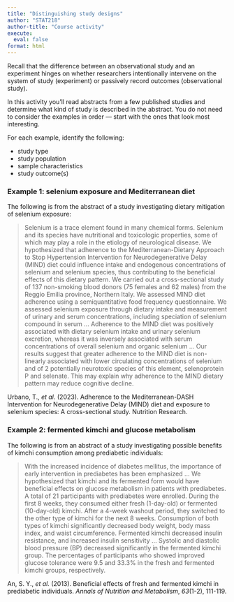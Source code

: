 ```yaml
---
title: "Distinguishing study designs"
author: "STAT218"
author-title: "Course activity"
execute: 
  eval: false
format: html
---
```


Recall that the difference between an observational study and an experiment hinges on whether researchers intentionally intervene on the system of study (experiment) or passively record outcomes (observational study).

In this activity you'll read abstracts from a few published studies and determine what kind of study is described in the abstract. You do not need to consider the examples in order — start with the ones that look most interesting.

For each example, identify the following:

- study type
- study population
- sample characteristics
- study outcome(s)

<!-- ### Example 1: long COVID -->

<!-- Long COVID is a multi-systemic and often debilitating condition that develops in at least 10% of patients following a COVID infection. The following is an excerpt of the abstract from a recent study seeking to identify symptoms and risk factors associated with long COVID and published in *Nature Medicine*: -->

<!-- > We undertook a ... study using a UK-based primary care database, Clinical Practice Research Datalink Aurum, to determine symptoms that are associated with confirmed SARS-CoV-2 infection beyond 12 weeks in non-hospitalized adults and the risk factors associated with developing persistent symptoms. We selected 486,149 adults with confirmed SARS-CoV-2 infection ... Outcomes included 115 individual symptoms, as well as long COVID, defined as a composite outcome of 33 symptoms by the World Health Organization clinical case definition ... Among the patients infected with SARS-CoV-2, risk factors for long COVID included female sex, belonging to an ethnic minority, socioeconomic deprivation, smoking, obesity and a wide range of comorbidities. The risk of developing long COVID was also found to be increased along a gradient of decreasing age. -->

<!-- Subramanian *et al.* (2022). Symptoms and risk factors for long COVID in non-hospitalized adults. *Nature medicine*, *28*(8), 1706-1714. -->

### Example 1: selenium exposure and Mediterranean diet

The following is from the abstract of a study investigating dietary mitigation of selenium exposure:

> Selenium is a trace element found in many chemical forms. Selenium and its species have nutritional and toxicologic properties, some of which may play a role in the etiology of neurological disease. We hypothesized that adherence to the Mediterranean-Dietary Approach to Stop Hypertension Intervention for Neurodegenerative Delay (MIND) diet could influence intake and endogenous concentrations of selenium and selenium species, thus contributing to the beneficial effects of this dietary pattern. We carried out a cross-sectional study of 137 non-smoking blood donors (75 females and 62 males) from the Reggio Emilia province, Northern Italy. We assessed MIND diet adherence using a semiquantitative food frequency questionnaire. We assessed selenium exposure through dietary intake and measurement of urinary and serum concentrations, including speciation of selenium compound in serum ... Adherence to the MIND diet was positively associated with dietary selenium intake and urinary selenium excretion, whereas it was inversely associated with serum concentrations of overall selenium and organic selenium ... Our results suggest that greater adherence to the MIND diet is non-linearly associated with lower circulating concentrations of selenium and of 2 potentially neurotoxic species of this element, selenoprotein P and selenate. This may explain why adherence to the MIND dietary pattern may reduce cognitive decline.

Urbano, T., *et al.* (2023). Adherence to the Mediterranean-DASH Intervention for Neurodegenerative Delay (MIND) diet and exposure to selenium species: A cross-sectional study. Nutrition Research.

### Example 2: fermented kimchi and glucose metabolism

The following is from an abstract of a study investigating possible benefits of kimchi consumption among prediabetic individuals:

> With the increased incidence of diabetes mellitus, the importance of early intervention in prediabetes has been emphasized ... We hypothesized that kimchi and its fermented form would have beneficial effects on glucose metabolism in patients with prediabetes. A total of 21 participants with prediabetes were enrolled. During the first 8 weeks, they consumed either fresh (1-day-old) or fermented (10-day-old) kimchi. After a 4-week washout period, they switched to the other type of kimchi for the next 8 weeks. Consumption of both types of kimchi significantly decreased body weight, body mass index, and waist circumference. Fermented kimchi decreased insulin resistance, and increased insulin sensitivity ... Systolic and diastolic blood pressure (BP) decreased significantly in the fermented kimchi group. The percentages of participants who showed improved glucose tolerance were 9.5 and 33.3% in the fresh and fermented kimchi groups, respectively.

An, S. Y., *et al.* (2013). Beneficial effects of fresh and fermented kimchi in prediabetic individuals. *Annals of Nutrition and Metabolism*, *63*(1-2), 111-119.

<!-- ### Example 4: Moderna vaccine efficacy -->

<!-- From the journal publication reporting clinical trial results for the Moderna COVID vaccine: -->

<!-- > Vaccines are needed to prevent coronavirus disease 2019 (Covid-19) and to protect persons who are at high risk for complications. The mRNA-1273 vaccine is a lipid nanoparticle–encapsulated mRNA-based vaccine that encodes the prefusion stabilized full-length spike protein of the severe acute respiratory syndrome coronavirus 2 (SARS-CoV-2), the virus that causes Covid-19. This \[study\] was conducted at 99 centers across the United States ... The trial enrolled 30,420 volunteers who were randomly assigned in a 1:1 ratio to receive either vaccine or placebo (15,210 participants in each group) ... Symptomatic Covid-19 illness was confirmed in 185 participants in the placebo group and in 11 participants in the mRNA-1273 group; vaccine efficacy was 94.1%. -->

<!-- Baden, L. R., *et al*. (2021). Efficacy and safety of the mRNA-1273 SARS-CoV-2 vaccine. *New England journal of medicine*, *384*(5), 403-416. -->
